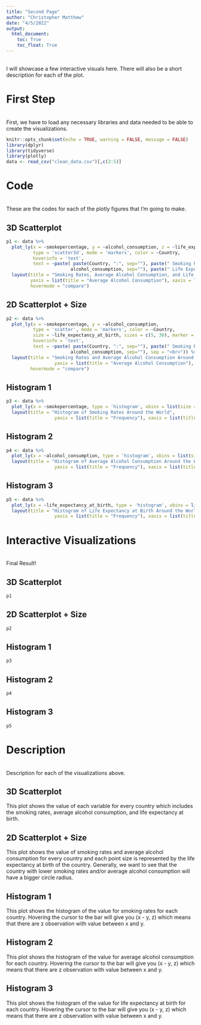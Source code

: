 ```yaml
---
title: "Second Page"
author: "Christopher Matthew"
date: "4/5/2022"
output: 
  html_document:
    toc: True
    toc_float: True
---
```


<br>
I will showcase a few interactive visuals here. There will also be a short description for each of the plot.
<br>

# First Step

<br>
First, we have to load any necessary libraries and data needed to be able to create the visualizations.
<br>

```r
knitr::opts_chunk$set(echo = TRUE, warning = FALSE, message = FALSE)
library(dplyr)
library(tidyverse)
library(plotly)
data <- read_csv("clean_data.csv")[,c(2:5)]
```

# Code {.tabset}

<br>
These are the codes for each of the plotly figures that I'm going to make.
<br>

## 3D Scatterplot
```r
p1 <- data %>% 
  plot_ly(x = ~smokepercentage, y = ~alcohol_consumption, z = ~life_expectancy_at_birth,
          type = 'scatter3d', mode = 'markers', color = ~Country,
          hoverinfo = 'text',
          text = ~paste( paste(Country, ":", sep=""), paste(" Smoking Rates: ", smokepercentage, sep="") , paste(" Average Alcohol Consumption: ", 
                        alcohol_consumption, sep=""), paste(" Life Expectancy: ", life_expectancy_at_birth, sep=""), sep = "<br>")) %>% 
  layout(title = "Smoking Rates, Average Alcohol Consumption, and Life Expectancy Around the World",
         yaxis = list(title = "Average Alcohol Consumption"), xaxis = list(title = "Smoking Rates"),
         hovermode = "compare")
```
## 2D Scatterplot + Size
```r
p2 <- data %>% 
  plot_ly(x = ~smokepercentage, y = ~alcohol_consumption,
          type = 'scatter', mode = 'markers', color = ~Country,
          size = ~life_expectancy_at_birth, sizes = c(5, 30), marker = list(sizemode='diameter', opacity=0.5),
          hoverinfo = 'text',
          text = ~paste( paste(Country, ":", sep=""), paste(" Smoking Rates: ", smokepercentage, sep="") , paste(" Average Alcohol Consumption: ", 
                        alcohol_consumption, sep=""), sep = "<br>")) %>% 
  layout(title = "Smoking Rates and Average Alcohol Consumption Around the World",
                  yaxis = list(title = "Average Alcohol Consumption"), xaxis = list(title = "Smoking Rates"),
         hovermode = "compare")
```
## Histogram 1
```r
p3 <- data %>% 
  plot_ly(x = ~smokepercentage, type = 'histogram', xbins = list(size = 2, end = 100))%>% 
  layout(title = "Histogram of Smoking Rates Around the World",
                  yaxis = list(title = "Frequency"), xaxis = list(title = "Smoking Rates"))
```
## Histogram 2
```r
p4 <- data %>% 
  plot_ly(x = ~alcohol_consumption, type = 'histogram', xbins = list(size = 1, end = 100))%>% 
  layout(title = "Histogram of Average Alcohol Consumption Around the World",
                  yaxis = list(title = "Frequency"), xaxis = list(title = "Average Alcohol Consumption"))
```
## Histogram 3
```r
p5 <- data %>% 
  plot_ly(x = ~life_expectancy_at_birth, type = 'histogram', xbins = list(size = 2, end = 200))%>% 
  layout(title = "Histogram of Life Expectancy at Birth Around the World",
                  yaxis = list(title = "Frequency"), xaxis = list(title = "Life Expectancy at Birth"))
```

# Interactive Visualizations {.tabset}

<br>
Final Result!
<br>

## 3D Scatterplot
```r
p1
```

## 2D Scatterplot + Size
```r
p2
```

## Histogram 1
```r
p3
```

## Histogram 2
```r
p4
```

## Histogram 3
```r
p5
```

# Description {.tabset}

<br>
Description for each of the visualizations above.
<br>

## 3D Scatterplot

This plot shows the value of each variable for every country which includes the smoking rates, average alcohol consumption, and life expectancy at birth.

## 2D Scatterplot + Size

This plot shows the value of smoking rates and average alcohol consumption for every country and each point size is represented by the life expectancy at birth of the country. Generally, we want to see that the country with lower smoking rates and/or average alcohol consumption will have a bigger circle radius.

## Histogram 1

This plot shows the histogram of the value for smoking rates for each country. Hovering the cursor to the bar will give you (x - y, z) which means that there are z observation with value between x and y.

## Histogram 2

This plot shows the histogram of the value for average alcohol consumption for each country. Hovering the cursor to the bar will give you (x - y, z) which means that there are z observation with value between x and y.

## Histogram 3

This plot shows the histogram of the value for life expectancy at birth for each country. Hovering the cursor to the bar will give you (x - y, z) which means that there are z observation with value between x and y.
